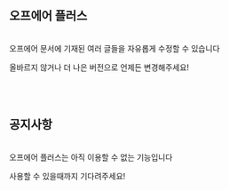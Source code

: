 ## 오프에어 플러스
<br/>
오프에어 문서에 기재된 여러 글들을 자유롭게 수정할 수 있습니다

올바르지 않거나 더 나은 버전으로 언제든 변경해주세요!

<br/>
<br/>

## 공지사항
<br/>
오프에어 플러스는 아직 이용할 수 없는 기능입니다

사용할 수 있을때까지 기다려주세요!
<br/>
<br/>
<br/>